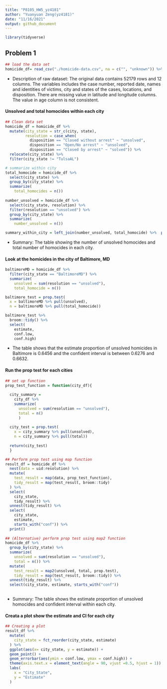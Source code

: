 ```yaml
---
title: "P8105_HW5_yz4181"
author: "Yuanyuan Zeng(yz4181)"
date: "11/16/2021"
output: github_document
---
```

```r
library(tidyverse)
```

## Problem 1

```r
## load the data set
homicide_df= read_csv("./homicide-data.csv", na = c("", "unknown")) %>% print()
```
* Description of raw dataset: The original data contains 52179 rows and 12 columns. The variables includes the case number, reported date, names and identities of victims, city and states of the cases, locations, and disposition. There are missing value in latitude and longitude columns. The value in age column is not consistent.


#### Unsolved and total homocides within each city
```r
## Clean data set
homicide_df = homicide_df %>% 
  mutate(city_state = str_c(city, state),
         resolution = case_when(
           disposition == "Closed without arrest" ~ "unsolved",
           disposition == "Open/No arrest" ~ "unsolved",
           disposition == "Closed by arrest" ~ "solved")) %>% 
  relocate(city_state) %>% 
  filter(city_state != "TulsaAL")

# summarize within city
total_homocide = homicide_df %>% 
  select(city_state) %>% 
  group_by(city_state) %>% 
  summarize(
    total_homocides = n()) 
 
number_unsolved = homicide_df %>% 
  select(city_state, resolution) %>% 
  filter(resolution == "unsolved") %>% 
  group_by(city_state) %>% 
  summarize(
    number_unsolved = n())

summary_within_city = left_join(number_unsolved, total_homocide) %>%  print()
```
* Summary: The table showing the number of unsolved homocides and total number of homocides in each city.


#### Look at the homicides in the city of Baltimore, MD
```r
baltimoreMD = homicide_df %>% 
  filter(city_state == "BaltimoreMD") %>% 
  summarize(
    unsolved = sum(resolution == "unsolved"),
    total_homocide = n())

baltimore_test = prop.test(
  x = baltimoreMD %>% pull(unsolved),
  n = baltimoreMD %>% pull(total_homocide))

baltimore_test %>% 
  broom::tidy() %>% 
  select(
    estimate,
    conf.low,
    conf.high)
```
* The table shows that the estimate proportion of unsolved homicides in Baltimore is 0.6456 and the confident interval is between 0.6276 and 0.6632.


#### Run the prop test for each cities
```r
## set up function
prop_test_function = function(city_df){
  
  city_summary =
    city_df %>% 
    summarize(
      unsolved = sum(resolution == "unsolved"),
      total = n()
      )
      
  city_test = prop.test(
    x = city_summary %>% pull(unsolved),
    n = city_summary %>% pull(total))
  
  return(city_test)
  }

## Perform prop test using map function
result_df = homicide_df %>% 
  nest(data = uid:resolution) %>% 
  mutate(
    test_result = map(data, prop_test_function),
    tidy_result = map(test_result, broom::tidy)
  ) %>% 
  select(
    city_state,
    tidy_result) %>% 
  unnest(tidy_result) %>% 
  select(
    city_state,
    estimate,
    starts_with("conf")) %>% 
  print()
  
## (Alternative) perform prop test using map2 function
homicide_df %>% 
  group_by(city_state) %>% 
  summarize(
    unsolved = sum(resolution == "unsolved"),
    total = n()) %>% 
  mutate(
    test_result = map2(unsolved, total, prop.test),
    tidy_result = map(test_result, broom::tidy)) %>% 
  unnest(tidy_result) %>% 
  select(city_state, estimate, starts_with("conf"))
  
```
* Summary: The table shows the estimate proportion of unsolved homocides and confident interval within each city.


#### Creata a plot show the estimate and CI for each city
```r
## Creating a plot
result_df %>% 
  mutate(
    city_state = fct_reorder(city_state, estimate)
  ) %>% 
  ggplot(aes(x= city_state, y = estimate)) +
  geom_point() +
  geom_errorbar(aes(ymin = conf.low, ymax = conf.high)) +
  theme(axis.text.x = element_text(angle = 90, vjust =0.5, hjust = 1)) +
  labs(
    x = "City_State",
    y = "Estimate"
  )
```

